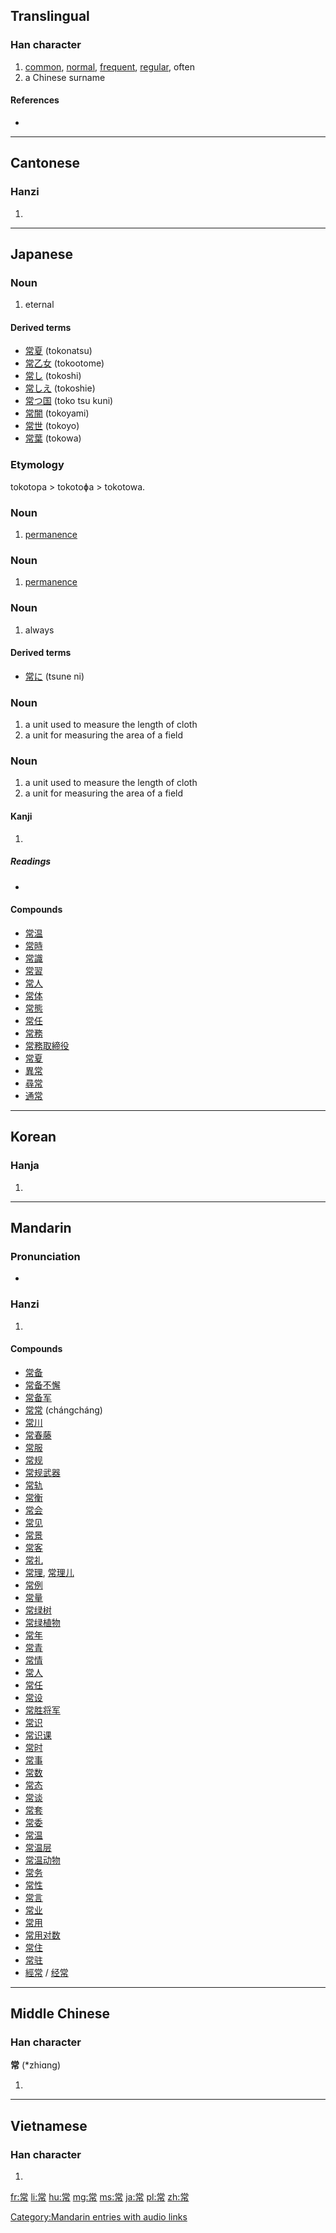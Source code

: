 ==Translingual==

===Han character===
{{Han char|rn=50|rad=巾|as=08|sn=11|four=9022<sub>7</sub>|canj=火月口中月 (FBRLB)}}

# [[common]], [[normal]], [[frequent]], [[regular]], often
# a Chinese surname

====References====
* {{Han ref|kx=0333.120|dkj=08955|dj=0639.130|hdz=10744.010|uh=5E38|ud=24120|bh=B160|bd=45408}}

----

==Cantonese==

===Hanzi===
{{yue-hanzi|jyut=|y=seung4}}

# {{defn|Cantonese}}

----

==Japanese==

===Noun===
{{ja-noun|k|hira=とこ|rom=toko}}

# eternal

====Derived terms====
* [[常夏]] (tokonatsu)
* [[常乙女]] (tokootome)
* [[常し]] (tokoshi)
* [[常しえ]] (tokoshie)
* [[常つ国]] (toko tsu kuni)
* [[常闇]] (tokoyami)
* [[常世]] (tokoyo)
* [[常葉]] (tokowa)

===Etymology===
tokotopa > tokotoɸa > tokotowa.

===Noun===
{{ja-noun|k|hira=とことわ|hhira=とことは|rom=tokotowa}}

# [[permanence]]

===Noun===
{{ja-noun|k|hira=とことば|rom=tokotoba}}

# [[permanence]]

===Noun===
{{ja-noun|k|hira=つね|rom=tsune}}

# always

====Derived terms====
* [[常に]] (tsune ni)

===Noun===
{{ja-noun|k|hira=きた|rom=kita}}

# a unit used to measure the length of cloth
# a unit for measuring the area of a field

===Noun===
{{ja-noun|k|hira=きだ|rom=kida}}

# a unit used to measure the length of cloth
# a unit for measuring the area of a field

====Kanji====
{{ja-kanji|grade=5|rs=巾08}}

# {{defn|Japanese}}

=====Readings=====
* {{ja-readings|on=[[じょう]] (jō), [[しょう]] (shō)|kun=[[つね]] (tsune), [[とこ]] (toko), [[つねに]] (tsuneni)}}

====Compounds====
* [[常温]]
* [[常時]]
* [[常識]]
* [[常習]]
* [[常人]]
* [[常体]]
* [[常態]]
* [[常任]]
* [[常務]]
* [[常務取締役]]
* [[常夏]]
* [[異常]]
* [[尋常]]
* [[通常]]

----

==Korean==

===Hanja===
{{ko-hanja|hangeul=상|rv=sang|mr=sang}}

# {{defn|Korean}}

----

==Mandarin==

===Pronunciation===
* {{audio|zh-cháng.ogg|audio}}

===Hanzi===
{{cmn-hanzi|pin=[[cháng]] ([[chang2]])|wg=ch'ang<sup>2</sup>}}

# {{defn|Mandarin}}

====Compounds====
* [[常备]]
* [[常备不懈]]
* [[常备军]]
* [[常常]] (chángcháng)
* [[常川]]
* [[常春藤]]
* [[常服]]
* [[常规]]
* [[常规武器]]
* [[常轨]]
* [[常衡]]
* [[常会]]
* [[常见]]
* [[常景]]
* [[常客]]
* [[常礼]]
* [[常理]], [[常理儿]]
* [[常例]]
* [[常量]]
* [[常绿树]]
* [[常绿植物]]
* [[常年]]
* [[常青]]
* [[常情]]
* [[常人]]
* [[常任]]
* [[常设]]
* [[常胜将军]]
* [[常识]]
* [[常识课]]
* [[常时]]
* [[常事]]
* [[常数]]
* [[常态]]
* [[常谈]]
* [[常套]]
* [[常委]]
* [[常温]]
* [[常温层]]
* [[常温动物]]
* [[常务]]
* [[常性]]
* [[常言]]
* [[常业]]
* [[常用]]
* [[常用对数]]
* [[常住]]
* [[常驻]]
* [[經常]] / [[经常]]

[[Category:Mandarin entries with audio links]]

----

==Middle Chinese==

===Han character===
'''常''' (*zhiɑng)<!--note: asterisk indicates this character appears more than four times in the Tang Dynasty corpus of literature; the vowel "ɑ" is an IPA symbol and is different from the vowel "a"-->

# {{defn|Middle Chinese}}

----

==Vietnamese==

===Han character===
{{vi-hantu|[[thường]], [[sàn]]}}

# {{defn|Vietnamese}}

[[fr:常]]
[[li:常]]
[[hu:常]]
[[mg:常]]
[[ms:常]]
[[ja:常]]
[[pl:常]]
[[zh:常]]